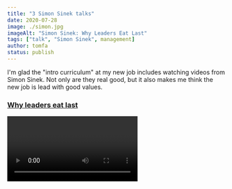 ```yaml
---
title: "3 Simon Sinek talks"
date: 2020-07-28
image: ./simon.jpg
imageAlt: "Simon Sinek: Why Leaders Eat Last"
tags: ["talk", "Simon Sinek", management]
author: tomfa
status: publish
---
```


I'm glad the "intro curriculum" at my new job includes watching videos from Simon Sinek. Not only are they real good, but it also makes me think the new job is lead with good values.

### [Why leaders eat last](https://www.youtube.com/watch?v=ReRcHdeUG9Y)

<Video url="https://www.youtube.com/watch?v=ReRcHdeUG9Y" />

Extend the circle of safety to the outer parts of the organisation. When employees feels safe and trusted, they can spend they energy being creative and productive. 

**Accomplish this by:**
- Spending time and energy with your colleagues. Talk to them instead of emailing them, be helpful and generous. 
- Avoid politics inside the organisation.
- Don't steal credit or hand out blame
- Have each others backs

### [Millennials in the workplace](https://www.youtube.com/watch?v=hER0Qp6QJNU&t=9s)

<Video url="https://www.youtube.com/watch?v=hER0Qp6QJNU"  />

Millennials have grown up in decades filled with instant gratification, parents telling them they're special and constant access to dopamine drips through cell phones and social media, Netflix and Spotify. This takes away from focus on things that take time: building meaningful relationships, self confidence, learning new skills and "making an impact" (whatever that means).

**Tips for millennials:**
- Leave your phone at home, off/silent when you go out with friends.
- Leave your phone outside your bedroom when you go to bed.
- Things that matter do not come easily nor pay off quickly: skills, love, relationships, self confidence and job satisfaction. **But don't forget to work on them.**

### [Most leaders don't even know the game they are in](https://www.youtube.com/watch?v=RyTQ5-SQYTo)

<Video url="https://www.youtube.com/watch?v=RyTQ5-SQYTo" />

**The talk has 2 parts: Empathy and Perspective**. Empathy (the first 20 minutes) is more or less a duplicate of the previous video, Millennials in the workplace, and what they/we need from a workplace: trust and meaningful relationships. _Only difference is that his audience is now shifted from millennials themselves to their parent generation (which is interesting in itself, seeing how he phrases himself a bit differently)_ This is set up in contrast to typical 40 year old business theories like maximising shareholder value – _"It's like a coach prioritising the needs of the fans over the needs of the players"_.

The last 10 minutes is on Perspective: Business is an Infinite game, as opposed to an Finite game. There is no nr. 1 company and you can not "win". It's about the next 50 years, not the next 3 months. A good leader takes a hit a quarter to avoid a mass layoff, and in return gains trust from the employees. Over time, actions like that fosters a feeling of safety in the workplace, a 


### Own thoughts

Simon is great! He's pushing some really good values about caring for each other, patience and about leading with compassion and trust. I also love the moments where one word in his sentence comes out with an English dialect. He's so good at speaking that these short moments stand out :)

- There are too many notifications, on our phones and computers. Turn them off! Nothing burned down because you didn't reply to a notif (It would've burned down because you didn't pick up your phone).
- Care about the people in your life, friends and colleagues. Ask them for help when you need it, notice when things are off and then ask them how they're doing. 

_Last note: Not all his might not apply to startups and scaleups. It could really be about this quarters numbers for non-established companies (disclaimer: I just read [Blitzscaling](https://www.blitzscaling.com/))_


